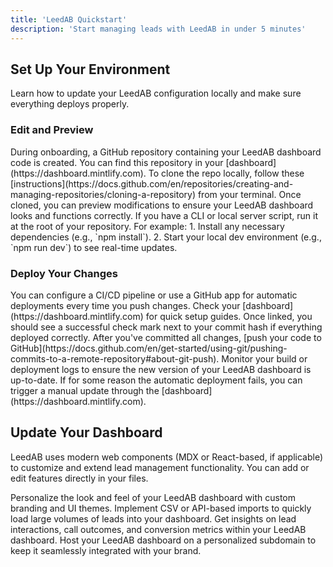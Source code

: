 ```yaml
---
title: 'LeedAB Quickstart'
description: 'Start managing leads with LeedAB in under 5 minutes'
---
```


## Set Up Your Environment

Learn how to update your LeedAB configuration locally and make sure everything deploys properly.

### Edit and Preview

<AccordionGroup>
  <Accordion icon="github" title="Clone Your Project">
    During onboarding, a GitHub repository containing your LeedAB dashboard code 
    is created. You can find this repository in your 
    [dashboard](https://dashboard.mintlify.com). To clone the repo locally, follow 
    these 
    [instructions](https://docs.github.com/en/repositories/creating-and-managing-repositories/cloning-a-repository) 
    from your terminal.
  </Accordion>

  <Accordion icon="rectangle-terminal" title="Preview Changes">
    Once cloned, you can preview modifications to ensure your LeedAB dashboard looks 
    and functions correctly. If you have a CLI or local server script, run it at the 
    root of your repository. For example:
    1. Install any necessary dependencies (e.g., `npm install`).
    2. Start your local dev environment (e.g., `npm run dev`) to see real-time updates.
  </Accordion>
</AccordionGroup>

### Deploy Your Changes

<AccordionGroup>
  <Accordion icon="message-bot" title="Set Up Automatic Deployments">
    You can configure a CI/CD pipeline or use a GitHub app for automatic deployments 
    every time you push changes. Check your 
    [dashboard](https://dashboard.mintlify.com) for quick setup guides. Once linked, 
    you should see a successful check mark next to your commit hash if everything 
    deployed correctly.
  </Accordion>

  <Accordion icon="rocket" title="Push Your Updates">
    After you've committed all changes, 
    [push your code to GitHub](https://docs.github.com/en/get-started/using-git/pushing-commits-to-a-remote-repository#about-git-push). 
    Monitor your build or deployment logs to ensure the new version of your LeedAB 
    dashboard is up-to-date. If for some reason the automatic deployment fails, you 
    can trigger a manual update through the 
    [dashboard](https://dashboard.mintlify.com).
  </Accordion>
</AccordionGroup>

## Update Your Dashboard

LeedAB uses modern web components (MDX or React-based, if applicable) to customize 
and extend lead management functionality. You can add or edit features directly in 
your files.

<CardGroup>
  <Card title="Style Your Dashboard" icon="paintbrush" href="/settings/global">
    Personalize the look and feel of your LeedAB dashboard with custom branding 
    and UI themes.
  </Card>

  <Card title="Add Lead Import Flows" icon="square-code" href="/api-playground/configuration">
    Implement CSV or API-based imports to quickly load large volumes of leads 
    into your dashboard.
  </Card>

  <Card title="Integrate Analytics" icon="chart-mixed" href="/analytics/supported-integrations">
    Get insights on lead interactions, call outcomes, and conversion metrics 
    within your LeedAB dashboard.
  </Card>

  <Card title="Connect a Custom Domain" icon="browser" href="/settings/custom-domain/subdomain">
    Host your LeedAB dashboard on a personalized subdomain to keep it seamlessly 
    integrated with your brand.
  </Card>
</CardGroup>
